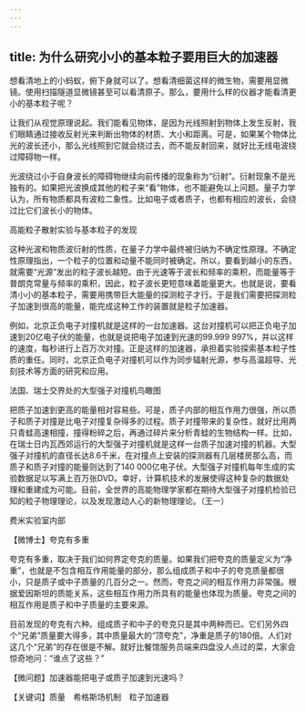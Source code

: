 ```yaml
---
---
---
```

title: 为什么研究小小的基本粒子要用巨大的加速器
---




想看清地上的小蚂蚁，俯下身就可以了。想看清细菌这样的微生物，需要用显微镜。使用扫描隧道显微镜甚至可以看清原子。那么，要用什么样的仪器才能看清更小的基本粒子呢？

让我们从视觉原理说起。我们能看见物体，是因为光线照射到物体上发生反射，我们眼睛通过接收反射光来判断出物体的材质、大小和距离。可是，如果某个物体比光的波长还小，那么光线照到它就会绕过去，而不能反射回来，就好比无线电波绕过障碍物一样。

光波绕过小于自身波长的障碍物继续向前传播的现象称为“衍射”。衍射现象不是光独有的。如果把光波换成其他的粒子来“看”物体，也不能避免以上问题。量子力学认为，所有物质都具有波粒二象性。比如电子或者质子，也都有相应的波长，会绕过比它们波长小的物体。

高能粒子散射实验与基本粒子的发现



这种光波和物质波衍射的性质，在量子力学中最终被归纳为不确定性原理。不确定性原理指出，一个粒子的位置和动量不能同时被确定。所以，要看到越小的东西，就需要“光源”发出的粒子波长越短。由于光速等于波长和频率的乘积，而能量等于普朗克常量与频率的乘积，因此，粒子波长更短意味着能量更大。也就是说，要看清小小的基本粒子，需要用携带巨大能量的探测粒子才行。于是我们需要把探测粒子加速到很高的能量，能完成这种工作的装置就是粒子加速器。

例如，北京正负电子对撞机就是这样的一台加速器。这台对撞机可以把正负电子加速到20亿电子伏的能量，也就是说把电子加速到光速的99.999 997%，并以这样的速度，每秒进行上百万次对撞。正是这样的加速器，承担着实验探索基本粒子性质的重任。同时，北京正负电子对撞机可以作为同步辐射光源，参与高温超导、光刻技术等方面的研究和应用。

法国、瑞士交界处的大型强子对撞机鸟瞰图



把质子加速到更高的能量相对容易些。可是，质子内部的相互作用力很强，所以质子和质子对撞是比电子对撞复杂得多的过程。质子对撞带来的复杂性，就好比用两只青蛙高速相撞，撞得粉碎之后，再通过碎片来分析青蛙的生物结构一样。比如，在瑞士日内瓦西郊运行的大型强子对撞机就是这样一台质子加速对撞的机器。大型强子对撞机的直径长达8.6千米，在对撞点上安装的探测器有几层楼房那么高，而质子和质子对撞的能量则达到了140 000亿电子伏。大型强子对撞机每年生成的实验数据足以写满上百万张DVD。幸好，计算机技术的发展使得这种复杂的数据处理和重建成为可能。目前，全世界的高能物理学家都在期待大型强子对撞机检验已知的粒子物理理论，以及发现激动人心的新物理理论。（王一）

费米实验室内部





【微博士】夸克有多重

夸克有多重，取决于我们如何界定夸克的质量。如果我们把夸克的质量定义为“净重”，也就是不包含相互作用能量的部分，那么组成质子和中子的夸克质量都很小，只是质子或中子质量的几百分之一。然而，夸克之间的相互作用力非常强。根据爱因斯坦的质能关系，这些相互作用力所具有的能量也体现为质量。夸克之间的相互作用是质子和中子质量的主要来源。

目前发现的夸克有六种。组成质子和中子的夸克只是其中两种而已。它们另外四个“兄弟”质量要大得多，其中质量最大的“顶夸克”，净重是质子的180倍。人们对这几个“兄弟”的存在很是不解。就好比餐馆服务员端来四盘没人点过的菜，大家会惊奇地问：“谁点了这些？”

【微问题】加速器能把电子或质子加速到光速吗？

【关键词】质量　希格斯场机制　粒子加速器